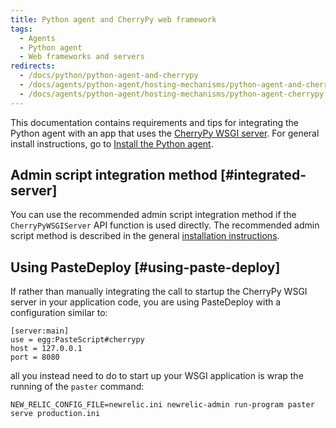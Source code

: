 ```yaml
---
title: Python agent and CherryPy web framework
tags:
  - Agents
  - Python agent
  - Web frameworks and servers
redirects:
  - /docs/python/python-agent-and-cherrypy
  - /docs/agents/python-agent/hosting-mechanisms/python-agent-and-cherrypy
  - /docs/agents/python-agent/hosting-mechanisms/python-agent-cherrypy
---
```


This documentation contains requirements and tips for integrating the Python agent with an app that uses the [CherryPy WSGI server](http://docs.cherrypy.org/). For general install instructions, go to [Install the Python agent](/docs/agents/python-agent/installation-configuration/python-agent-installation).

## Admin script integration method [#integrated-server]

You can use the recommended admin script integration method if the `CherryPyWSGIServer` API function is used directly. The recommended admin script method is described in the general [installation instructions](/docs/agents/python-agent/installation-configuration/python-agent-installation#integration).

## Using PasteDeploy [#using-paste-deploy]

If rather than manually integrating the call to startup the CherryPy WSGI server in your application code, you are using PasteDeploy with a configuration similar to:

```
[server:main]
use = egg:PasteScript#cherrypy
host = 127.0.0.1
port = 8080
```

all you instead need to do to start up your WSGI application is wrap the running of the `paster` command:

```
NEW_RELIC_CONFIG_FILE=newrelic.ini newrelic-admin run-program paster serve production.ini
```
